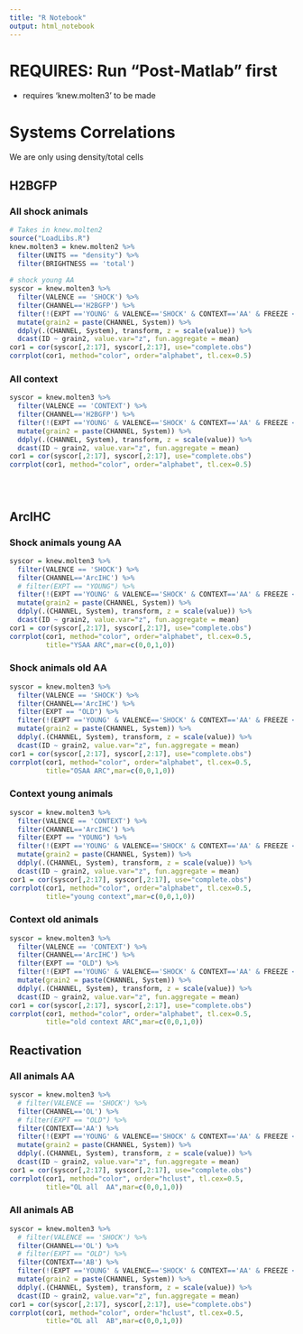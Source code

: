 ```yaml
---
title: "R Notebook"
output: html_notebook
---
```

# REQUIRES: Run "Post-Matlab" first
- requires 'knew.molten3' to be made

# Systems Correlations
We are only using density/total cells

## H2BGFP
### All shock animals
```r
# Takes in knew.molten2
source("LoadLibs.R")
knew.molten3 = knew.molten2 %>%
  filter(UNITS == "density") %>%
  filter(BRIGHTNESS == 'total')
  
# shock young AA
syscor = knew.molten3 %>%
  filter(VALENCE == 'SHOCK') %>%
  filter(CHANNEL=='H2BGFP') %>%
  filter(!(EXPT =='YOUNG' & VALENCE=='SHOCK' & CONTEXT=='AA' & FREEZE < 30)) %>% # removes young bad freezers
  mutate(grain2 = paste(CHANNEL, System)) %>%
  ddply(.(CHANNEL, System), transform, z = scale(value)) %>%
  dcast(ID ~ grain2, value.var="z", fun.aggregate = mean) 
cor1 = cor(syscor[,2:17], syscor[,2:17], use="complete.obs")
corrplot(cor1, method="color", order="alphabet", tl.cex=0.5)

```

### All context
```r
syscor = knew.molten3 %>%
  filter(VALENCE == 'CONTEXT') %>%
  filter(CHANNEL=='H2BGFP') %>%
  filter(!(EXPT =='YOUNG' & VALENCE=='SHOCK' & CONTEXT=='AA' & FREEZE < 30)) %>% # removes young bad freezers
  mutate(grain2 = paste(CHANNEL, System)) %>%
  ddply(.(CHANNEL, System), transform, z = scale(value)) %>%
  dcast(ID ~ grain2, value.var="z", fun.aggregate = mean) 
cor1 = cor(syscor[,2:17], syscor[,2:17], use="complete.obs")
corrplot(cor1, method="color", order="alphabet", tl.cex=0.5)

```

```r

```

```r

```

```r

```
## ArcIHC
### Shock animals young AA
```r
syscor = knew.molten3 %>%
  filter(VALENCE == 'SHOCK') %>%
  filter(CHANNEL=='ArcIHC') %>%
  # filter(EXPT == "YOUNG") %>%
  filter(!(EXPT =='YOUNG' & VALENCE=='SHOCK' & CONTEXT=='AA' & FREEZE < 30)) %>% # removes young bad freezers
  mutate(grain2 = paste(CHANNEL, System)) %>%
  ddply(.(CHANNEL, System), transform, z = scale(value)) %>%
  dcast(ID ~ grain2, value.var="z", fun.aggregate = mean) 
cor1 = cor(syscor[,2:17], syscor[,2:17], use="complete.obs")
corrplot(cor1, method="color", order="alphabet", tl.cex=0.5, 
         title="YSAA ARC",mar=c(0,0,1,0))

```

### Shock animals old AA
```r
syscor = knew.molten3 %>%
  filter(VALENCE == 'SHOCK') %>%
  filter(CHANNEL=='ArcIHC') %>%
  filter(EXPT == "OLD") %>%
  filter(!(EXPT =='YOUNG' & VALENCE=='SHOCK' & CONTEXT=='AA' & FREEZE < 30)) %>% # removes young bad freezers
  mutate(grain2 = paste(CHANNEL, System)) %>%
  ddply(.(CHANNEL, System), transform, z = scale(value)) %>%
  dcast(ID ~ grain2, value.var="z", fun.aggregate = mean) 
cor1 = cor(syscor[,2:17], syscor[,2:17], use="complete.obs")
corrplot(cor1, method="color", order="alphabet", tl.cex=0.5, 
         title="OSAA ARC",mar=c(0,0,1,0))
```
### Context young animals
```r
syscor = knew.molten3 %>%
  filter(VALENCE == 'CONTEXT') %>%
  filter(CHANNEL=='ArcIHC') %>%
  filter(EXPT == "YOUNG") %>%
  filter(!(EXPT =='YOUNG' & VALENCE=='SHOCK' & CONTEXT=='AA' & FREEZE < 30)) %>% # removes young bad freezers
  mutate(grain2 = paste(CHANNEL, System)) %>%
  ddply(.(CHANNEL, System), transform, z = scale(value)) %>%
  dcast(ID ~ grain2, value.var="z", fun.aggregate = mean) 
cor1 = cor(syscor[,2:17], syscor[,2:17], use="complete.obs")
corrplot(cor1, method="color", order="alphabet", tl.cex=0.5, 
         title="young context",mar=c(0,0,1,0))
```

### Context old animals
```r
syscor = knew.molten3 %>%
  filter(VALENCE == 'CONTEXT') %>%
  filter(CHANNEL=='ArcIHC') %>%
  filter(EXPT == "OLD") %>%
  filter(!(EXPT =='YOUNG' & VALENCE=='SHOCK' & CONTEXT=='AA' & FREEZE < 30)) %>% # removes young bad freezers
  mutate(grain2 = paste(CHANNEL, System)) %>%
  ddply(.(CHANNEL, System), transform, z = scale(value)) %>%
  dcast(ID ~ grain2, value.var="z", fun.aggregate = mean) 
cor1 = cor(syscor[,2:17], syscor[,2:17], use="complete.obs")
corrplot(cor1, method="color", order="alphabet", tl.cex=0.5, 
         title="old context ARC",mar=c(0,0,1,0))
```


## Reactivation

### All animals AA
```r
syscor = knew.molten3 %>%
  # filter(VALENCE == 'SHOCK') %>%
  filter(CHANNEL=='OL') %>%
  # filter(EXPT == "OLD") %>%
  filter(CONTEXT=='AA') %>%
  filter(!(EXPT =='YOUNG' & VALENCE=='SHOCK' & CONTEXT=='AA' & FREEZE < 30)) %>% # removes young bad freezers
  mutate(grain2 = paste(CHANNEL, System)) %>%
  ddply(.(CHANNEL, System), transform, z = scale(value)) %>%
  dcast(ID ~ grain2, value.var="z", fun.aggregate = mean) 
cor1 = cor(syscor[,2:17], syscor[,2:17], use="complete.obs")
corrplot(cor1, method="color", order="hclust", tl.cex=0.5, 
         title="OL all  AA",mar=c(0,0,1,0))
```


### All animals AB
```r
syscor = knew.molten3 %>%
  # filter(VALENCE == 'SHOCK') %>%
  filter(CHANNEL=='OL') %>%
  # filter(EXPT == "OLD") %>%
  filter(CONTEXT=='AB') %>%
  filter(!(EXPT =='YOUNG' & VALENCE=='SHOCK' & CONTEXT=='AA' & FREEZE < 30)) %>% # removes young bad freezers
  mutate(grain2 = paste(CHANNEL, System)) %>%
  ddply(.(CHANNEL, System), transform, z = scale(value)) %>%
  dcast(ID ~ grain2, value.var="z", fun.aggregate = mean) 
cor1 = cor(syscor[,2:17], syscor[,2:17], use="complete.obs")
corrplot(cor1, method="color", order="hclust", tl.cex=0.5, 
         title="OL all  AB",mar=c(0,0,1,0))
```

